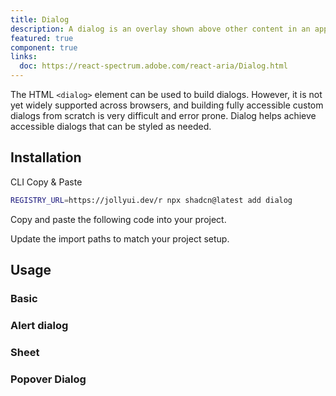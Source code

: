 ```yaml
---
title: Dialog
description: A dialog is an overlay shown above other content in an application.
featured: true
component: true
links:
  doc: https://react-spectrum.adobe.com/react-aria/Dialog.html
---
```


The HTML `<dialog>` element can be used to build dialogs. However, it is not yet widely supported across browsers, and building fully accessible custom dialogs from scratch is very difficult and error prone. Dialog helps achieve accessible dialogs that can be styled as needed.

<ComponentPreview name="dialog-demo" />

## Installation

<Tabs defaultValue="cli">

<TabsList>
  <TabsTrigger value="cli">CLI</TabsTrigger>
  <TabsTrigger value="manual">Copy & Paste</TabsTrigger>
</TabsList>

<TabsContent value="cli">

```bash
REGISTRY_URL=https://jollyui.dev/r npx shadcn@latest add dialog
```

</TabsContent>

<TabsContent value="manual">

<Steps>

<Step>Copy and paste the following code into your project.</Step>

<ComponentSource name="dialog" />

<Step>Update the import paths to match your project setup.</Step>

</Steps>

</TabsContent>

</Tabs>

## Usage

### Basic

<ComponentPreview name="dialog-demo" />

### Alert dialog

<ComponentPreview name="dialog-alert-demo" />

### Sheet

<ComponentPreview name="dialog-sheet" />

### Popover Dialog

<ComponentPreview name="dialog-popover" />
